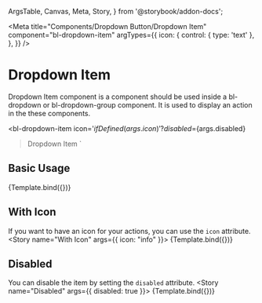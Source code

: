   ArgsTable,
  Canvas,
  Meta,
  Story,
} from '@storybook/addon-docs';

<Meta
  title="Components/Dropdown Button/Dropdown Item"
  component="bl-dropdown-item"
  argTypes={{
    icon: {
      control: {
        type: 'text'
      },
    },
  }}
/>

# Dropdown Item
Dropdown Item component is a component should be used inside a bl-dropdown or bl-dropdown-group component. It is used to display an action in the these components.

  <bl-dropdown-item
    icon='${ifDefined(args.icon)}'
    ?disabled=${args.disabled}
  >Dropdown Item</bl-dropdown-item>
`

## Basic Usage
<Canvas>
  <Story name="Basic Usage">
    {Template.bind({})}
  </Story>
</Canvas>

## With Icon
If you want to have an icon for your actions, you can use the `icon` attribute.
<Canvas>
  <Story name="With Icon" args={{ icon: "info" }}>
    {Template.bind({})}
  </Story>
</Canvas>

## Disabled
You can disable the item by setting the `disabled` attribute.
<Canvas>
  <Story name="Disabled" args={{ disabled: true }}>
    {Template.bind({})}
  </Story>
</Canvas>


<ArgsTable of="bl-dropdown-item" />

